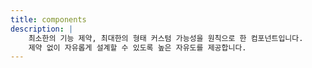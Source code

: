 ```yaml
---
title: components
description: |
    최소한의 기능 제약, 최대한의 형태 커스텀 가능성을 원칙으로 한 컴포넌트입니다.
    제약 없이 자유롭게 설계할 수 있도록 높은 자유도를 제공합니다.
---
```


<AllComponentsContainer>
    <ComponentsCard
        name="Avatar"
        description="사용자가 설정한 프로필 이미지 혹은 텍스트를 UI 상에 나타냅니다."
        imageUrl="https://statics.goorm.io/gds/docs/all-components/core/avatar.svg"
        componentType="Data Display"
        href="/docs/components/avatar"
    />
    <ComponentsCard
        name="Badge"
        description="이미지, 컨텐츠 등의 상태 또는 분류를 시각적으로 표시합니다."
        imageUrl="https://statics.goorm.io/gds/docs/all-components/core/badge.svg"
        componentType="Data Display"
        href="/docs/components/badge"
    />
    <ComponentsCard
        name="Button"
        description="사용자에게 행동을 유도합니다."
        imageUrl="https://statics.goorm.io/gds/docs/all-components/core/button.svg"
        componentType="Buttons"
        href="/docs/components/button"
    />
    <ComponentsCard
        name="Card"
        description="이미지와 텍스트, 일부 기능 버튼을 포함한 컨테이너로 콘텐츠를 제공합니다."
        imageUrl="https://statics.goorm.io/gds/docs/all-components/core/card.svg"
        componentType="Data Display"
        href="/docs/components/card"
    />
    <ComponentsCard
        name="Dialog"
        description="현재 페이지에 오버레이로 표시해 사용자가 주요한 작업에 집중할 수 있도록 합니다. "
        imageUrl="https://statics.goorm.io/gds/docs/all-components/core/dialog.svg"
        componentType="Overlay"
        href="/docs/components/dialog"
    />
    <ComponentsCard
        name="IconButton"
        description="특정 작업이나 기능을 나타내는 버튼으로, 텍스트 없이 아이콘만으로 명령을 전달합니다."
        imageUrl="https://statics.goorm.io/gds/docs/all-components/core/icon-button.svg"
        componentType="Buttons"
        href="/docs/components/icon-button"
    />
    <ComponentsCard
        name="Nav"
        description="여러 콘텐츠 섹션 간에 전환할 수 있도록 돕는 요소로 클릭 시 페이지가 이동합니다."
        imageUrl="https://statics.goorm.io/gds/docs/all-components/core/nav.svg"
        componentType="Navigation"
        href="/docs/components/nav"
    />
    <ComponentsCard
        name="Text"
        description="시멘틱 태그와 타이포그래피 스타일을 별도로 지정하기 위해 사용합니다."
        imageUrl="https://statics.goorm.io/gds/docs/all-components/core/text.svg"
        componentType="Typography"
        href="/docs/components/text"
    />
    <ComponentsCard
        name="TextInput"
        description="사용자가 데이터를 입력할 수 있도록 텍스트, 숫자 등 다양한 형식의 입력 필드를 제공합니다."
        imageUrl="https://statics.goorm.io/gds/docs/all-components/core/textinput.svg"
        componentType="Inputs"
        href="/docs/components/text-input"
    />
</AllComponentsContainer>
